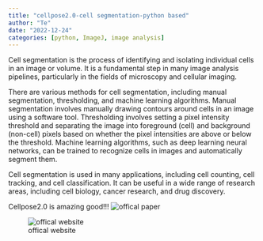 ```yaml
---
title: "cellpose2.0-cell segmentation-python based"
author: "Te"
date: "2022-12-24"
categories: [python, ImageJ, image analysis]
---
```


Cell segmentation is the process of identifying and isolating individual cells in an image or volume. It is a fundamental step in many image analysis pipelines, particularly in the fields of microscopy and cellular imaging.

There are various methods for cell segmentation, including manual segmentation, thresholding, and machine learning algorithms. Manual segmentation involves manually drawing contours around cells in an image using a software tool. Thresholding involves setting a pixel intensity threshold and separating the image into foreground (cell) and background (non-cell) pixels based on whether the pixel intensities are above or below the threshold. Machine learning algorithms, such as deep learning neural networks, can be trained to recognize cells in images and automatically segment them.

Cell segmentation is used in many applications, including cell counting, cell tracking, and cell classification. It can be useful in a wide range of research areas, including cell biology, cancer research, and drug discovery.

Cellpose2.0 is amazing good!!!
![offical paper](https://www.nature.com/articles/s41592-022-01663-4)

![offical website](https://www.cellpose.org/)


